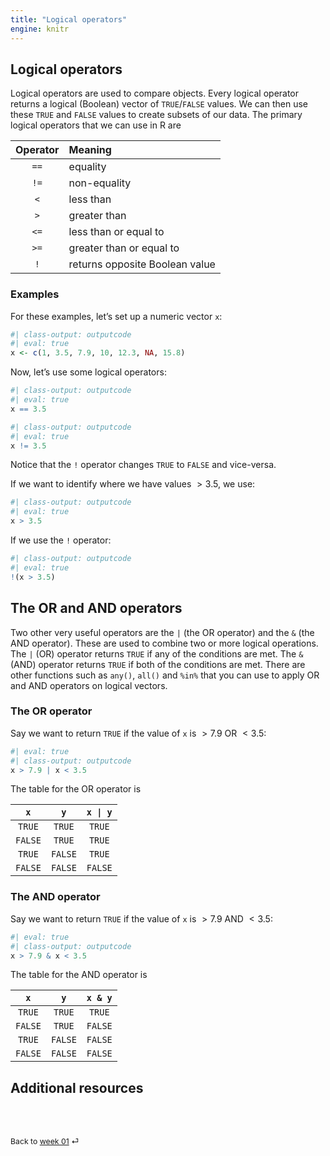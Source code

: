 ```yaml
---
title: "Logical operators"
engine: knitr
---
```


## Logical operators

Logical operators are used to compare objects. Every logical operator returns a
logical (Boolean) vector of `TRUE`/`FALSE` values. We can then use these `TRUE`
and `FALSE` values to create subsets of our data. The primary logical operators
that we can use in R are

| Operator | Meaning                        |
|:--------:|:-------------------------------|
|   `==`   | equality                       |
|   `!=`   | non-equality                   |
|   `<`    | less than                      |
|   `>`    | greater than                   |
|   `<=`   | less than or equal to          |
|   `>=`   | greater than or equal to       |
|   `!`    | returns opposite Boolean value |

### Examples

For these examples, let's set up a numeric vector `x`:

```r
#| class-output: outputcode
#| eval: true
x <- c(1, 3.5, 7.9, 10, 12.3, NA, 15.8)
```

Now, let's use some logical operators:

```r
#| class-output: outputcode
#| eval: true
x == 3.5
```

```r
#| class-output: outputcode
#| eval: true
x != 3.5
```

Notice that the `!` operator changes `TRUE` to `FALSE` and vice-versa.

If we want to identify where we have values $> 3.5$, we use:

```r
#| class-output: outputcode
#| eval: true
x > 3.5
```

If we use the `!` operator:

```r
#| class-output: outputcode
#| eval: true
!(x > 3.5)
```

## The OR and AND operators

Two other very useful operators are the `|` (the OR operator) and the `&` (the
AND operator). These are used to combine two or more logical operations. The `|`
(OR) operator returns `TRUE` if any of the conditions are met. The `&` (AND)
operator returns `TRUE` if both of the conditions are met. There are other
functions such as `any()`, `all()` and `%in%` that you can use to apply OR and
AND operators on logical vectors.

### The OR operator

Say we want to return `TRUE` if the value of `x` is $> 7.9$ OR $< 3.5$:

```r
#| eval: true
#| class-output: outputcode
x > 7.9 | x < 3.5
```

The table for the OR operator is

|   `x`   |   `y`   | <code>x \| y</code> |
|:-------:|:-------:|:-------------------:|
| `TRUE`  | `TRUE`  |       `TRUE`        |
| `FALSE` | `TRUE`  |       `TRUE`        |
| `TRUE`  | `FALSE` |       `TRUE`        |
| `FALSE` | `FALSE` |       `FALSE`       |

### The AND operator

Say we want to return `TRUE` if the value of `x` is $> 7.9$ AND $< 3.5$:

```r
#| eval: true
#| class-output: outputcode
x > 7.9 & x < 3.5
```

The table for the AND operator is

|   `x`   |   `y`   | <code>x & y</code> |
|:-------:|:-------:|:------------------:|
| `TRUE`  | `TRUE`  |       `TRUE`       |
| `FALSE` | `TRUE`  |      `FALSE`       |
| `TRUE`  | `FALSE` |      `FALSE`       |
| `FALSE` | `FALSE` |      `FALSE`       |

## Additional resources


<br><br>

::: {style="font-size: 0.875em;"}
Back to [week 01](/weeks/week-1.qmd) ⏎
:::
